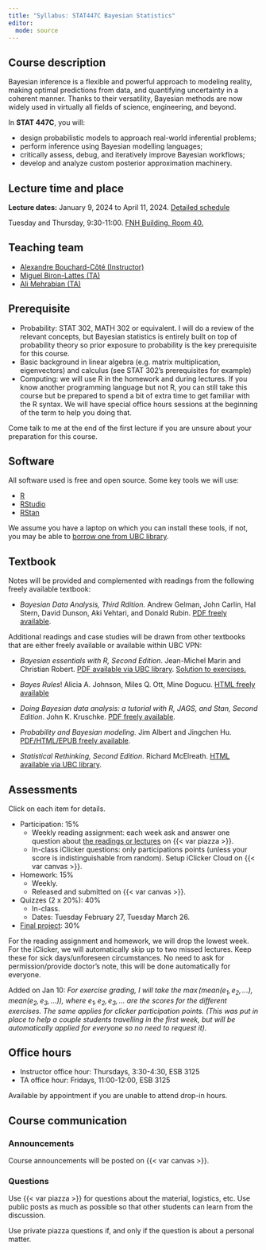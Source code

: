 ```yaml
---
title: "Syllabus: STAT447C Bayesian Statistics"
editor: 
  mode: source
---
```


## Course description

Bayesian inference is a flexible and powerful approach to modeling reality, making optimal predictions from data, and quantifying uncertainty in a coherent manner. Thanks to their versatility, Bayesian methods are now widely used in virtually all fields of science, engineering, and beyond.

In **STAT 447C**, you will:

-   design probabilistic models to approach real-world inferential problems;
-   perform inference using Bayesian modelling languages;
-   critically assess, debug, and iteratively improve Bayesian workflows;
-   develop and analyze custom posterior approximation machinery.

## Lecture time and place

**Lecture dates:** January 9, 2024 to April 11, 2024. [Detailed schedule](schedule.qmd)

Tuesday and Thursday, 9:30-11:00. [FNH Building, Room 40.](https://learningspaces.ubc.ca/classrooms/fnh-40)

## Teaching team

-   [Alexandre Bouchard-Côté (Instructor)](https://www.stat.ubc.ca/~bouchard/index.html)
-   [Miguel Biron-Lattes (TA)](https://miguelbiron.github.io/)
-   [Ali Mehrabian (TA)](mailto:alimehrabian619@yahoo.com)

## Prerequisite

-   Probability: STAT 302, MATH 302 or equivalent. I will do a review of the relevant concepts, but Bayesian statistics is entirely built on top of probability theory so prior exposure to probability is the key prerequisite for this course.
-   Basic background in linear algebra (e.g. matrix multiplication, eigenvectors) and calculus (see STAT 302's prerequisites for example)
-   Computing: we will use R in the homework and during lectures. If you know another programming language but not R, you can still take this course but be prepared to spend a bit of extra time to get familiar with the R syntax. We will have special office hours sessions at the beginning of the term to help you doing that.

Come talk to me at the end of the first lecture if you are unsure about your preparation for this course.

## Software

All software used is free and open source. Some key tools we will use:

-   [R](https://cran.r-project.org/)
-   [RStudio](https://posit.co/download/rstudio-desktop/)
-   [RStan](https://mc-stan.org/users/interfaces/rstan)

We assume you have a laptop on which you can install these tools, if not, you may be able to [borrow one from UBC library](https://services.library.ubc.ca/computers-technology/technology-borrowing/).

## Textbook

Notes will be provided and complemented with readings from the following freely available textbook:

-   *Bayesian Data Analysis, Third Rdition.* Andrew Gelman, John Carlin, Hal Stern, David Dunson, Aki Vehtari, and Donald Rubin. [PDF freely available](http://www.stat.columbia.edu/~gelman/book/BDA3.pdf).

Additional readings and case studies will be drawn from other textbooks that are either freely available or available within UBC VPN:

-   *Bayesian essentials with R, Second Edition*. Jean-Michel Marin and Christian Robert. [PDF available via UBC library](https://www.library.ubc.ca/). [Solution to exercises.](https://arxiv.org/pdf/1503.04662.pdf)

-   *Bayes Rules*! Alicia A. Johnson, Miles Q. Ott, Mine Dogucu. [HTML freely available](https://www.bayesrulesbook.com/preface#navigating-this-book)

-   *Doing Bayesian data analysis: a tutorial with R, JAGS, and Stan, Second Edition*. John K. Kruschke. [PDF freely available](https://nyu-cdsc.github.io/learningr/assets/kruschke_bayesian_in_R.pdf).

-   *Probability and Bayesian modeling.* Jim Albert and Jingchen Hu. [PDF/HTML/EPUB freely available](https://bayesball.github.io/BOOK/probability-a-measurement-of-uncertainty.html).

-   *Statistical Rethinking, Second Edition*. Richard McElreath. [HTML available via UBC library](https://www.library.ubc.ca/).

## Assessments

Click on each item for details.

-   Participation: 15%
    -   Weekly reading assignment: each week ask and answer one question about [the readings or lectures](schedule.qmd) on {{< var piazza >}}.
    -   In-class iClicker questions: only participations points (unless your score is indistinguishable from random). Setup iClicker Cloud on {{< var canvas >}}.
-   Homework: 15%
    -   Weekly.
    -   Released and submitted on {{< var canvas >}}.
-   Quizzes (2 x 20%): 40%
    -   In-class.
    -   Dates: Tuesday February 27, Tuesday March 26.
-   [Final project](project.qmd): 30%

For the reading assignment and homework, we will drop the lowest week. For the iClicker, we will automatically skip up to two missed lectures. Keep these for sick days/unforeseen circumstances. No need to ask for permission/provide doctor's note, this will be done automatically for everyone.

Added on Jan 10: *For exercise grading, I will take the $\max(\text{mean}(e_1, e_2, ...), \text{mean}(e_2, e_3, ...))$, where $e_1, e_2, e_3, \dots$ are the scores for the different exercises.
The same applies for clicker participation points.
(This was put in place to help a couple 
students travelling in the first week, but will be automatically applied for everyone so no need to request it).*


## Office hours

-   Instructor office hour: Thursdays, 3:30-4:30, ESB 3125
-   TA office hour: Fridays, 11:00-12:00, ESB 3125

Available by appointment if you are unable to attend drop-in hours.

## Course communication

### Announcements

Course announcements will be posted on {{< var canvas >}}.

### Questions

Use {{< var piazza >}} for questions about the material, logistics, etc. Use public posts as much as possible so that other students can learn from the discussion.

Use private piazza questions if, and only if the question is about a personal matter.
